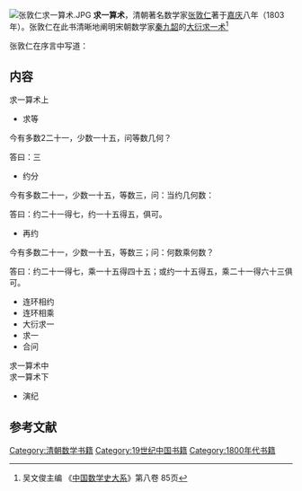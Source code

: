 [[File:张敦仁求一算术.JPG|thumb]]
'''求一算术'''，清朝著名数学家[[张敦仁|张敦仁]]著于[[嘉庆|嘉庆]]八年（1803年）。张敦仁在此书清晰地阐明宋朝数学家[[秦九韶|秦九韶]]的[[大衍求一术|大衍求一术]]<ref>吴文俊主编 《[[中國數學史大系_(吳文俊主編)|中国数学史大系]]》第八卷 85页</ref>

张敦仁在序言中写道：{{quote|算数之学，自《九章》而后，述作滋多，而其最善者则有二术：一曰“立天元一”，一曰“求一”；尽方圆之变莫善于立天元一，穷奇偶之情，莫善于求一。求一之术，出于《孙子算经》“物不知数”之问……其法以各数及不满各数之残，求未以各数除去之数，必先求以各数去之余一之数，而后诸数可求，故曰求一也……求一数仅见于秦九韶道古《数书九章》中。……依秦氏所说略加修饰，推而衍之，得书一卷，名曰《求一算术》……分为上、中、下，上以究其原，中、下以明其法，中为杂法，下则演纪也}}

==内容==
;求一算术上
*求等
{{quote|术曰：多为实，少为法，实满法去之，不尽以法为实，实为法，复除去之，实尽则法为等数}}
今有多数2二十一，少数一十五，问等数几何？

答曰：三
*约分
{{quote|术曰：置两数以等数约一数存一数；视两数皆奇者，如意约之；一奇一偶者，则约奇；皆偶者，令约得数为奇，若约此数与彼数有等，则反约彼数}}
今有多数二十一，少数一十五，等数三，问：当约几何数：

答曰：约二十一得七，约一十五得五，俱可。
*再约
{{quote|术曰：置两数以等数约一数乘一数，辨奇偶如上法}}
今有多数二十一，少数一十五，等数三；问：何数乘何数？

答曰：约二十一得七，乘一十五得四十五；或约一十五得五，乘二十一得六十三俱可。
*连环相约
*连环相乘
*大衍求一
*求一
*合问
;求一算术中
;求一算术下
*演纪

==参考文献==

{{Reflist}}
{{中国数学史}}
[[Category:清朝数学书籍|Category:清朝数学书籍]]
[[Category:19世纪中国书籍|Category:19世纪中国书籍]]
[[Category:1800年代书籍|Category:1800年代书籍]]
